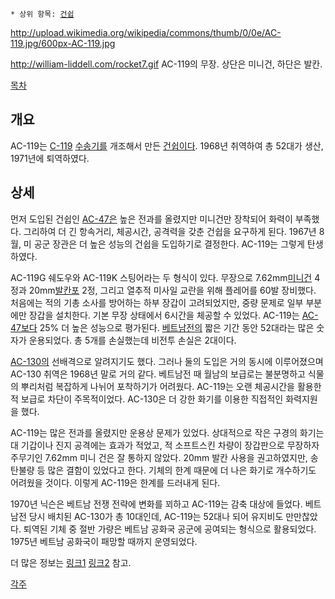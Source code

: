  * 상위 항목: [[건쉽]]

http://upload.wikimedia.org/wikipedia/commons/thumb/0/0e/AC-119.jpg/600px-AC-119.jpg

http://william-liddell.com/rocket7.gif
AC-119의 무장. 상단은 미니건, 하단은 발칸.

[[목차]]

== 개요 ==
AC-119는 [[C-119]] [[수송기]]를 개조해서 만든 [[건쉽]]이다. 1968년 취역하여 총 52대가 생산, 1971년에 퇴역하였다.

== 상세 ==
먼저 도입된 건쉽인 [[AC-47]]은 높은 전과를 올렸지만 미니건만 장착되어 화력이 부족했다. 그리하여 더 긴 항속거리, 체공시간, 공격력을 갖춘 건쉽을 요구하게 된다. 1967년 8월, 미 공군 장관은 더 높은 성능의 건쉽을 도입하기로 결정한다. AC-119는 그렇게 탄생하였다. 

AC-119G 쉐도우와 AC-119K 스팅어라는 두 형식이 있다. 무장으로 7.62mm[[미니건]] 4정과 20mm[[발칸포]] 2정, 그리고 열추적 미사일 교란을 위해 플레어를 60발 장비했다. 처음에는 적의 기총 소사를 방어하는 하부 장갑이 고려되었지만, 중량 문제로 일부 부분에만 장갑을 설치한다. 기본 무장 상태에서 6시간을 체공할 수 있었다. AC-119는 [[AC-47]]보다 25% 더 높은 성능으로 평가된다. [[베트남전]]의 짧은 기간 동안 52대라는 많은 숫자가 운용되었다. 총 5개를 손실했는데 비전투 손실은 2대이다. 

[[AC-130]]의 선배격으로 알려지기도 했다. 그러나 둘의 도입은 거의 동시에 이루어졌으며 AC-130 취역은 1968년 말로 거의 같다. 베트남전 때 월남의 보급로는 불분명하고 식물의 뿌리처럼 복잡하게 나뉘어 포착하기가 어려웠다. AC-119는 오랜 체공시간을 활용한 적 보급로 차단이 주목적이었다. AC-130은 더 강한 화기를 이용한 직접적인 화력지원을 했다. 

AC-119는 많은 전과를 올렸지만 운용상 문제가 있었다. 상대적으로 작은 구경의 화기는 대 기갑이나 진지 공격에는 효과가 적었고, 적 소프트스킨 차량이 장갑판으로 무장하자 주무기인 7.62mm 미니 건은 잘 통하지 않았다. 20mm 발칸 사용을 권고하였지만, 송탄불량 등 많은 결함이 있었다고 한다. 기체의 한계 때문에 더 나은 화기로 개수하기도 어려웠을 것이다.  이렇게 AC-119은 한계를 드러내게 된다.

1970년 닉슨은 베트남 전쟁 전략에 변화를 꾀하고 AC-119는 감축 대상에 들었다. 베트남전 당시 배치된 AC-130가 총 10대인데, AC-119는 52대나 되어 유지비도 만만찮았다. 퇴역된 기체 중 절반 가량은 베트남 공화국 공군에 공여되는 형식으로 활용되었다. 1975년 베트남 공화국이 패망할 때까지 운영되었다. 

더 많은 정보는 [http://blog.naver.com/rectek2/10042953850 링크1] [http://blog.naver.com/rectek2/10043271941 링크2] 참고. 

[[각주]]
